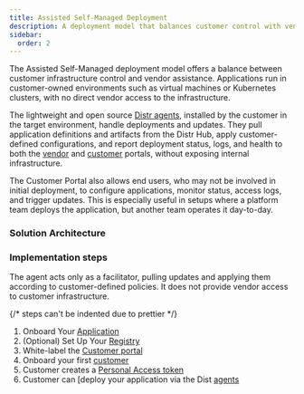 ```yaml
---
title: Assisted Self-Managed Deployment
description: A deployment model that balances customer control with vendor assistance
sidebar:
  order: 2
---
```



The Assisted Self-Managed deployment model offers a balance between customer infrastructure control and vendor assistance.
Applications run in customer-owned environments such as virtual machines or Kubernetes clusters, with no direct vendor access to the infrastructure.

The lightweight and open source [Distr agents](/docs/product/agents/), installed by the customer in the target environment, handle deployments and updates.
They pull application definitions and artifacts from the Distr Hub, apply customer-defined configurations,
and report deployment status, logs, and health to both the [vendor](/docs/product/vendor-portal/) and [customer](/docs/product/customer-portal/) portals,
without exposing internal infrastructure.

The Customer Portal also allows end users, who may not be involved in initial deployment, to configure applications, monitor status, access logs, and trigger updates.
This is especially useful in setups where a platform team deploys the application, but another team operates it day-to-day.

### Solution Architecture

<ThemeImage
  lightSrc="/src/assets/docs/use-cases/assisted-self-managed/assisted-self-managed-light.png"
  darkSrc="/src/assets/docs/use-cases/assisted-self-managed/assisted-self-managed-dark.png"
  alt="Assisted-Self-Managed diagram"
/>

### Implementation steps

<Aside type="note">
  The agent acts only as a facilitator, pulling updates and applying them
  according to customer-defined policies. It does not provide vendor access to
  customer infrastructure.
</Aside>

<Steps>

{/* steps can't be indented due to prettier */}

1. Onboard Your [Application](/docs/guides/onboarding-a-helm-app/)
2. (Optional) Set Up Your [Registry](/docs/guides/container-registry/)
3. White-label the [Customer portal](/docs/product/branding/)
4. Onboard your first [customer](/docs/guides/onboarding-a-new-customer/)
5. Customer creates a [Personal Access token](/docs/integrations/personal-access-token/)
6. Customer can [deploy your application via the Dist [agents](/docs/guides/container-registry-for-end-customers/#deployment-agent-quickstart-from-the-customer-portal)

</Steps>
